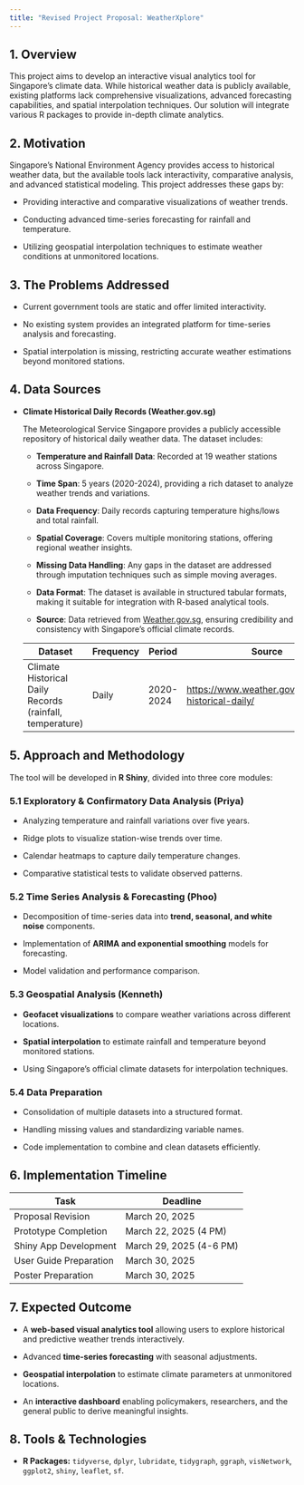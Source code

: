 ```yaml
---
title: "Revised Project Proposal: WeatherXplore"
---
```


## **1. Overview**

This project aims to develop an interactive visual analytics tool for Singapore’s climate data. While historical weather data is publicly available, existing platforms lack comprehensive visualizations, advanced forecasting capabilities, and spatial interpolation techniques. Our solution will integrate various R packages to provide in-depth climate analytics.

## **2. Motivation**

Singapore’s National Environment Agency provides access to historical weather data, but the available tools lack interactivity, comparative analysis, and advanced statistical modeling. This project addresses these gaps by:

-   Providing interactive and comparative visualizations of weather trends.

-   Conducting advanced time-series forecasting for rainfall and temperature.

-   Utilizing geospatial interpolation techniques to estimate weather conditions at unmonitored locations.

## **3. The Problems Addressed**

-   Current government tools are static and offer limited interactivity.

-   No existing system provides an integrated platform for time-series analysis and forecasting.

-   Spatial interpolation is missing, restricting accurate weather estimations beyond monitored stations.

## **4. Data Sources**

-   **Climate Historical Daily Records (Weather.gov.sg)**

    The Meteorological Service Singapore provides a publicly accessible repository of historical daily weather data. The dataset includes:

    -   **Temperature and Rainfall Data**: Recorded at 19 weather stations across Singapore.

    -   **Time Span**: 5 years (2020-2024), providing a rich dataset to analyze weather trends and variations.

    -   **Data Frequency**: Daily records capturing temperature highs/lows and total rainfall.

    -   **Spatial Coverage**: Covers multiple monitoring stations, offering regional weather insights.

    -   **Missing Data Handling**: Any gaps in the dataset are addressed through imputation techniques such as simple moving averages.

    -   **Data Format**: The dataset is available in structured tabular formats, making it suitable for integration with R-based analytical tools.

    -   **Source**: Data retrieved from [Weather.gov.sg](https://www.weather.gov.sg/climate-historical-daily/), ensuring credibility and consistency with Singapore’s official climate records.

    | Dataset | Frequency | Period | Source |
    |------------------|------------------|------------------|------------------|
    | Climate Historical Daily Records (rainfall, temperature) | Daily | 2020-2024 | <https://www.weather.gov.sg/climate-historical-daily/> |

## **5. Approach and Methodology**

The tool will be developed in **R Shiny**, divided into three core modules:

### **5.1 Exploratory & Confirmatory Data Analysis (Priya)**

-   Analyzing temperature and rainfall variations over five years.

-   Ridge plots to visualize station-wise trends over time.

-   Calendar heatmaps to capture daily temperature changes.

-   Comparative statistical tests to validate observed patterns.

### **5.2 Time Series Analysis & Forecasting (Phoo)**

-   Decomposition of time-series data into **trend, seasonal, and white noise** components.

-   Implementation of **ARIMA and exponential smoothing** models for forecasting.

-   Model validation and performance comparison.

### **5.3 Geospatial Analysis (Kenneth)**

-   **Geofacet visualizations** to compare weather variations across different locations.

-   **Spatial interpolation** to estimate rainfall and temperature beyond monitored stations.

-   Using Singapore’s official climate datasets for interpolation techniques.

### **5.4 Data Preparation**

-   Consolidation of multiple datasets into a structured format.

-   Handling missing values and standardizing variable names.

-   Code implementation to combine and clean datasets efficiently.

## **6. Implementation Timeline**

| Task                   | Deadline                |
|------------------------|-------------------------|
| Proposal Revision      | March 20, 2025          |
| Prototype Completion   | March 22, 2025 (4 PM)   |
| Shiny App Development  | March 29, 2025 (4-6 PM) |
| User Guide Preparation | March 30, 2025          |
| Poster Preparation     | March 30, 2025          |

## **7. Expected Outcome**

-   A **web-based visual analytics tool** allowing users to explore historical and predictive weather trends interactively.

-   Advanced **time-series forecasting** with seasonal adjustments.

-   **Geospatial interpolation** to estimate climate parameters at unmonitored locations.

-   An **interactive dashboard** enabling policymakers, researchers, and the general public to derive meaningful insights.

## **8. Tools & Technologies**

-   **R Packages:** `tidyverse`, `dplyr`, `lubridate`, `tidygraph`, `ggraph`, `visNetwork`, `ggplot2`, `shiny`, `leaflet`, `sf`.
